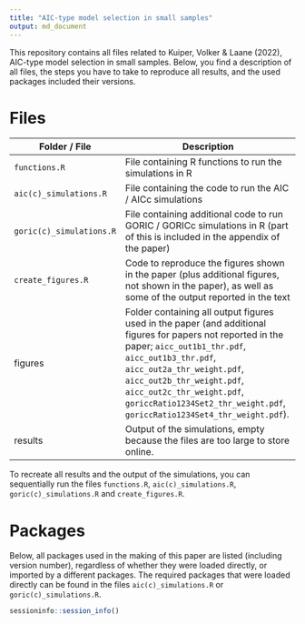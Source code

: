 ---
title: "AIC-type model selection in small samples"
output: md_document
---

This repository contains all files related to Kuiper, Volker & Laane (2022), AIC-type model selection in small samples. Below, you find a description of all files, the steps you have to take to reproduce all results, and the used packages included their versions. 

# Files

| Folder / File | Description                      |
| ------------- | -------------------------------- |
| `functions.R` | File containing R functions to run the simulations in R |
| `aic(c)_simulations.R` | File containing the code to run the AIC / AICc simulations |
| `goric(c)_simulations.R` | File containing additional code to run GORIC / GORICc simulations in R (part of this is included in the appendix of the paper) |
| `create_figures.R` | Code to reproduce the figures shown in the paper (plus additional figures, not shown in the paper), as well as some of the output reported in the text |
| figures | Folder containing all output figures used in the paper (and additional figures for papers not reported in the paper; `aicc_out1b1_thr.pdf`, `aicc_out1b3_thr.pdf`, `aicc_out2a_thr_weight.pdf`, `aicc_out2b_thr_weight.pdf`, `aicc_out2c_thr_weight.pdf`, `goriccRatio1234Set2_thr_weight.pdf`, `goriccRatio1234Set4_thr_weight.pdf`). |
| results | Output of the simulations, empty because the files are too large to store online. |

To recreate all results and the output of the simulations, you can sequentially run the files `functions.R`, `aic(c)_simulations.R`, `goric(c)_simulations.R` and `create_figures.R`.

# Packages

Below, all packages used in the making of this paper are listed (including version number), regardless of whether they were loaded directly, or imported by a different packages. The required packages that were loaded directly can be found in the files `aic(c)_simulations.R` or `goric(c)_simulations.R`.

```{r, echo=F}
sessioninfo::session_info()
```


